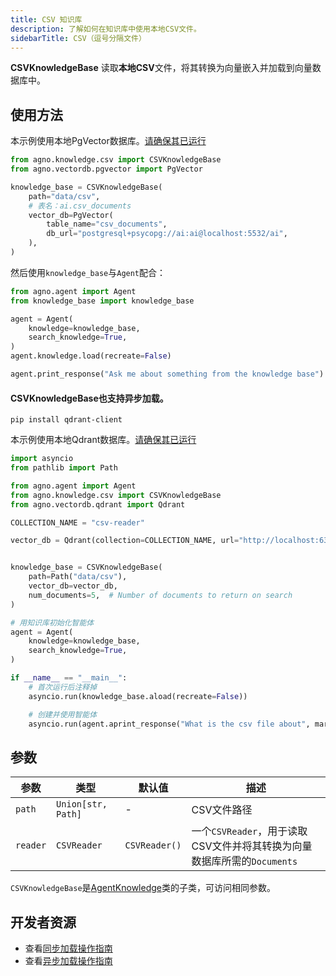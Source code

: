 ```yaml
---
title: CSV 知识库
description: 了解如何在知识库中使用本地CSV文件。
sidebarTitle: CSV（逗号分隔文件）
---
```

**CSVKnowledgeBase** 读取**本地CSV**文件，将其转换为向量嵌入并加载到向量数据库中。

## 使用方法

<Note>

本示例使用本地PgVector数据库。[请确保其已运行](https://docs.agno.com/vectordb/pgvector)

</Note>

```python
from agno.knowledge.csv import CSVKnowledgeBase
from agno.vectordb.pgvector import PgVector

knowledge_base = CSVKnowledgeBase(
    path="data/csv",
    # 表名：ai.csv_documents
    vector_db=PgVector(
        table_name="csv_documents",
        db_url="postgresql+psycopg://ai:ai@localhost:5532/ai",
    ),
)
```

然后使用`knowledge_base`与`Agent`配合：

```python
from agno.agent import Agent
from knowledge_base import knowledge_base

agent = Agent(
    knowledge=knowledge_base,
    search_knowledge=True,
)
agent.knowledge.load(recreate=False)

agent.print_response("Ask me about something from the knowledge base")
```

#### CSVKnowledgeBase也支持异步加载。

```shell
pip install qdrant-client
```
本示例使用本地Qdrant数据库。[请确保其已运行](https://docs.agno.com/vectordb/qdrant)

```python async_knowledge_base.py
import asyncio
from pathlib import Path

from agno.agent import Agent
from agno.knowledge.csv import CSVKnowledgeBase
from agno.vectordb.qdrant import Qdrant

COLLECTION_NAME = "csv-reader"

vector_db = Qdrant(collection=COLLECTION_NAME, url="http://localhost:6333")


knowledge_base = CSVKnowledgeBase(
    path=Path("data/csv"),
    vector_db=vector_db,
    num_documents=5,  # Number of documents to return on search
)

# 用知识库初始化智能体
agent = Agent(
    knowledge=knowledge_base,
    search_knowledge=True,
)

if __name__ == "__main__":
    # 首次运行后注释掉
    asyncio.run(knowledge_base.aload(recreate=False))

    # 创建并使用智能体
    asyncio.run(agent.aprint_response("What is the csv file about", markdown=True))
```

## 参数

| 参数        | 类型               | 默认值       | 描述                                                                                    |
| ----------- | ------------------ | ------------- | -------------------------------------------------------------------------------------- |
| `path`    | `Union[str, Path]` | -             | CSV文件路径                                                                            |
| `reader`  | `CSVReader`        | `CSVReader()` | 一个`CSVReader`，用于读取CSV文件并将其转换为向量数据库所需的`Documents` |

`CSVKnowledgeBase`是[AgentKnowledge](/reference/knowledge/base)类的子类，可访问相同参数。

## 开发者资源

- 查看[同步加载操作指南](https://github.com/agno-agi/agno/blob/main/cookbook/agent_concepts/knowledge/csv_kb.py)
- 查看[异步加载操作指南](https://github.com/agno-agi/agno/blob/main/cookbook/agent_concepts/knowledge/csv_kb_async.py)